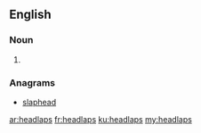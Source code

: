 ==English==

===Noun===
{{head|en|plural}}

# {{plural of|headlap|lang=en|nocat=1}}

===Anagrams===
* [[slaphead#English|slaphead]]

[[ar:headlaps]]
[[fr:headlaps]]
[[ku:headlaps]]
[[my:headlaps]]
